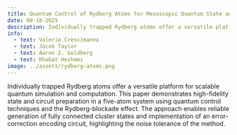 ```yaml
---
title: Quantum Control of Rydberg Atoms for Mesoscopic Quantum State and Circuit Preparation
date: 08-18-2025
description: Individually trapped Rydberg atoms offer a versatile platform for scalable quantum simulation and computation.  This paper demonstrates high-fidelity state and circuit preparation in a five-atom system using quantum control techniques and the Rydberg-blockade effect.  The approach enables reliable generation of fully connected cluster states and implementation of an error-correction encoding circuit, highlighting the noise tolerance of the method.
info:
  - text: Valerio Crescimanna
  - text: Jacob Taylor
  - text: Aaron Z. Goldberg
  - text: Khabat Heshami
image: ../assets/rydberg-atoms.png
---
```


Individually trapped Rydberg atoms offer a versatile platform for scalable quantum simulation and computation.  This paper demonstrates high-fidelity state and circuit preparation in a five-atom system using quantum control techniques and the Rydberg-blockade effect.  The approach enables reliable generation of fully connected cluster states and implementation of an error-correction encoding circuit, highlighting the noise tolerance of the method.
